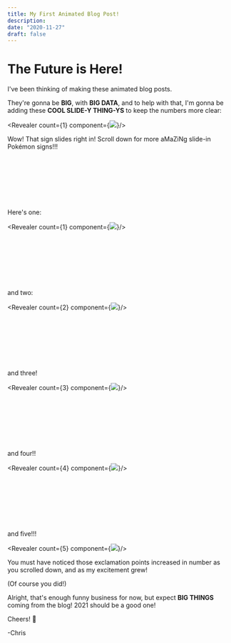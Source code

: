 ```yaml
---
title: My First Animated Blog Post!
description:
date: "2020-11-27"
draft: false
---
```



# The Future is Here!

I've been thinking of making these animated blog posts.

They're gonna be **BIG**, with **BIG DATA**, and to help with that, I'm gonna be adding these **COOL SLIDE-Y THING-YS** to keep the numbers more clear:

<Revealer count={1} component={<img src={sign}/>}/>

Wow! That sign slides right in! Scroll down for more aMaZiNg slide-in Pokémon signs!!!

<br/>
<br/>
<br/>
<br/>
<br/>
<br/>

Here's one:

<Revealer count={1} component={<img src={sign}/>}/>


<br/>
<br/>
<br/>
<br/>
<br/>
<br/>

and two:

<Revealer count={2} component={<img src={sign}/>}/>

<br/>
<br/>
<br/>
<br/>
<br/>
<br/>

and three!

<Revealer count={3} component={<img src={sign}/>}/>

<br/>
<br/>
<br/>
<br/>
<br/>
<br/>

and four!!

<Revealer count={4} component={<img src={sign}/>}/>

<br/>
<br/>
<br/>
<br/>
<br/>
<br/>

and five!!!

<Revealer count={5} component={<img src={sign}/>}/>

You must have noticed those exclamation points increased in number as you scrolled down, and as my excitement grew! 

(Of course you did!)

Alright, that's enough funny business for now, but expect **BIG THINGS** coming from the blog! 2021 should be a good one!

Cheers! :beer:

-Chris
